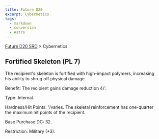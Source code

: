 ```yaml
---
title: Future D20
excerpt: Cybernetics
tags:
  - markdown
  - conversion
  - Astro
---
```






[Future D20 SRD]( / ) > Cybernetics




## Fortified Skeleton (PL 7)


The recipient's skeleton is fortified with high-impact polymers, increasing his ability to shrug off physical damage.


Benefit: The recipient gains damage reduction 4/'.


Type: Internal.


Hardness/Hit Points: '/varies. The skeletal reinforcement has one-quarter the maximum hit points of the recipient.


Base Purchase DC: 32.


Restriction: Military (+3).



